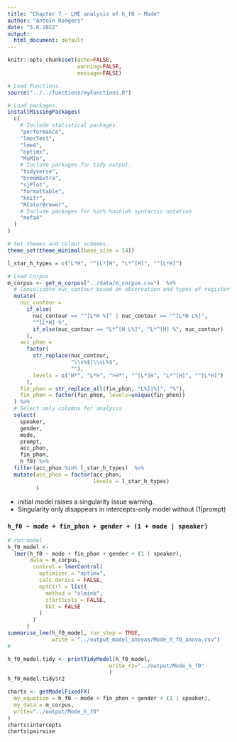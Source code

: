 ```yaml
---
title: "Chapter 7 - LME analysis of h_f0 ~ Mode"
author: "Antoin Rodgers"
date: "5.6.2022"
output:
  html_document: default
---
```


```r
knitr::opts_chunk$set(echo=FALSE,
                      warning=FALSE,
                      message=FALSE)

# Load Functions.
source("../../functions/myFunctions.R") 

# Load packages.
installMissingPackages(
  c(
    # Include statistical packages.
    "performance",
    "lmerTest",
    "lme4",
    "optimx",
    "MuMIn",
    # Include packages for tidy output.
    "tidyverse",
    "broomExtra",
    "sjPlot",
    "formattable",
    "knitr",
    "RColorBrewer",
    # Include packages for %in% %notin% syntactic notation
    "mefa4"
  )
)

# Set themes and colour schemes.
theme_set(theme_minimal(base_size = 14))

```

```r
l_star_h_types = c("L*H", "^[L*]H", "L*^[H]", "^[L*H]")

# Load Corpus
m_corpus <- get_m_corpus("../data/m_corpus.csv")  %>%
  # Consolidate nuc_contour based on observation and types of register shift.
  mutate(
    nuc_contour =
      if_else(
        nuc_contour == "^[L*H %]" | nuc_contour == "^[L*H L%]",
        "^[L*H] %",
        if_else(nuc_contour == "L*^[H L%]", "L*^[H] %", nuc_contour)
      ),
    acc_phon =
      factor(
        str_replace(nuc_contour,
                    "\\s%$|\\sL%$",
                    ""),
        levels = c("H*", "L*H", ">H*", "^[L*]H", "L*^[H]", "^[L*H]")
      ),
    fin_phon = str_replace_all(fin_phon, "L%]|%]", "%"),
    fin_phon = factor(fin_phon, levels=unique(fin_phon))
  ) %>%
  # Select only columns for analysis
  select(
    speaker,
    gender,
    mode,
    prompt,
    acc_phon,
    fin_phon,
    h_f0) %>% 
  filter(acc_phon %in% l_star_h_types)  %>% 
  mutate(acc_phon = factor(acc_phon,
                           levels = l_star_h_types)
         )
```

- initial model raises a singularity issue warning.
- Singularity only disappears in intercepts-only model without (1|prompt)

### `h_f0 ~ mode + fin_phon + gender + (1 + mode | speaker)`

```r
# run model
h_f0_model <-
  lmer(h_f0 ~ mode + fin_phon + gender + (1 | speaker),
       data = m_corpus,
        control = lmerControl(
          optimizer = "optimx",
          calc.derivs = FALSE,
          optCtrl = list(
            method = "nlminb",
            starttests = FALSE,
            kkt = FALSE
          )
        )
      )
summarise_lme(h_f0_model, run_step = TRUE,
              write = "../output_model_anovas/Mode_h_f0_anova.csv")
#              
```

```r

h_f0_model.tidy <- printTidyModel(h_f0_model,
                                write_r2="../output/Mode_h_f0"
                                )
h_f0_model.tidy$r2

```

```r

charts <- getModelFixedFX(
  my_equation = h_f0 ~ mode + fin_phon + gender + (1 | speaker),
  my_data = m_corpus,
  write="../output/Mode_h_f0"
)
charts$intercepts
charts$pairwise


```
